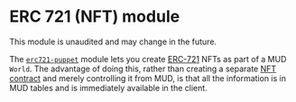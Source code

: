 
# ERC 721 (NFT) module

<Callout type="warning" emoji="⚠️">

This module is unaudited and may change in the future.

</Callout>

The [`erc721-puppet`](https://github.com/latticexyz/mud/tree/main/packages/world-modules/src/modules/erc721-puppet) module lets you create [ERC-721](https://ethereum.org/en/developers/docs/standards/tokens/erc-721/) NFTs as part of a MUD `World`.
The advantage of doing this, rather than creating a separate [NFT contract](https://github.com/OpenZeppelin/openzeppelin-contracts/tree/master/contracts/token/ERC721) and merely controlling it from MUD, is that all the information is in MUD tables and is immediately available in the client.
